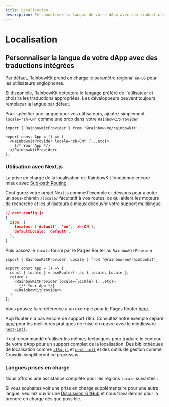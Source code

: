 ```yaml
---
title: Localisation
description: Personnaliser la langue de votre dApp avec des traductions intégrées
---
```


# Localisation

## Personnaliser la langue de votre dApp avec des traductions intégrées

Par défaut, RainbowKit prend en charge le paramètre régional `en-US` pour les utilisateurs anglophones.

Si disponible, RainbowKit détectera le [langage préféré](https://developer.mozilla.org/en-US/docs/Web/API/Navigator/language) de l'utilisateur et choisira les traductions appropriées. Les développeurs peuvent toujours remplacer la langue par défaut.

Pour spécifier une langue pour vos utilisateurs, ajoutez simplement `locale="zh-CN"` comme une prop dans votre `RainbowKitProvider`

```tsx
import { RainbowKitProvider } from '@rainbow-me/rainbowkit';

export const App = () => (
  <RainbowKitProvider locale="zh-CN" {...etc}>
    {/* Your App */}
  </RainbowKitProvider>
);
```

### Utilisation avec Next.js

La prise en charge de la localisation de RainbowKit fonctionne encore mieux avec [Sub-path Routing](https://nextjs.org/docs/pages/building-your-application/routing/internationalization#sub-path-routing).

Configurez votre projet Next.js comme l'exemple ci-dessous pour ajouter un sous-chemin `/locale/` facultatif à vos routes, ce qui aidera les moteurs de recherche et les utilisateurs à mieux découvrir votre support multilingue.

```json
// next.config.js
{
  i18n: {
    locales: ['default', 'en', 'zh-CN'],
    defaultLocale: 'default',
  },
}
```

Puis passez le `locale` fourni par le Pages Router au `RainbowKitProvider`

```tsx
import { RainbowKitProvider, Locale } from '@rainbow-me/rainbowkit';

export const App = () => {
  const { locale } = useRouter() as { locale: Locale };
  return (
    <RainbowKitProvider locale={locale} {...etc}>
      {/* Your App */}
    </RainbowKitProvider>
  )
};
```

Vous pouvez faire référence à un exemple pour le Pages Router [here](https://github.com/rainbow-me/rainbowkit/tree/main/examples/with-next).

App Router n'a pas encore de support i18n. Consultez notre exemple séparé [here](https://github.com/rainbow-me/rainbowkit/tree/main/examples/with-next-app-i18n) pour les meilleures pratiques de mise en œuvre avec le middleware [`next-intl`](https://github.com/amannn/next-intl).

Il est recommandé d'utiliser les mêmes techniques pour traduire le contenu de votre dApp pour un support complet de la localisation. Des bibliothèques de localisation comme [`i18n-js`](https://github.com/fnando/i18n) et [`next-intl`](https://github.com/amannn/next-intl) et des outils de gestion comme Crowdin simplifieront ce processus.

### Langues prises en charge

Nous offrons une assistance complète pour les régions `locale` suivantes :

<Table
  header={[
    'Langue', 'Région', 'Locale', 'Abréviation'
  ]}
  dataTypes={[
    'string', 'string', 'code', 'code'
  ]}
  data={[
    ['English', 'États-Unis 🇺🇸', 'en-US', 'en'],
    ['中文', 'Chine continentale 🇨🇳', 'zh-CN', 'zh-Hans', 'zh'],
    ['繁體中文', 'Hong Kong 🇭🇰', 'zh-HK'],
    ['繁體中文', 'Taïwan 🇹🇼', 'zh-TW', 'zh-Hant'],
    ['हिंदी', 'Inde 🇮🇳', 'hi-IN', 'hi'],
    ['Español', 'Amérique latine 🌎', 'es-419', 'es'],
    ['Français', 'France 🇫🇷', 'fr-FR', 'fr'],
    ['العربية', 'Moyen-Orient 🌍', 'ar-AR', 'ar'],
    ['Português', 'Brésil 🇧🇷', 'pt-BR', 'pt'],
    ['Русский', 'Russie 🇷🇺', 'ru-RU', 'ru'],
    ['Bahasa Indonesia', 'Indonésie 🇮🇩', 'id-ID', 'id'],
    ['日本語', 'Japon 🇯🇵', 'ja-JP', 'ja'],
    ['Türkçe', 'Turquie 🇹🇷', 'tr-TR', 'tr'],
    ['한국어', 'Corée du Sud 🇰🇷', 'ko-KR', 'ko'],
    ['ภาษาไทย', 'Thaïlande 🇹🇭', 'th-TH', 'th'],
    ['українська', 'Ukraine 🇺🇦', 'uk-UA', 'ua'],
  ]}
/>

Si vous souhaitez voir une prise en charge supplémentaire pour une autre langue, veuillez ouvrir une [Discussion GitHub](https://github.com/rainbow-me/rainbowkit/discussions/new?category=ideas) et nous travaillerons pour la prendre en charge dès que possible.
